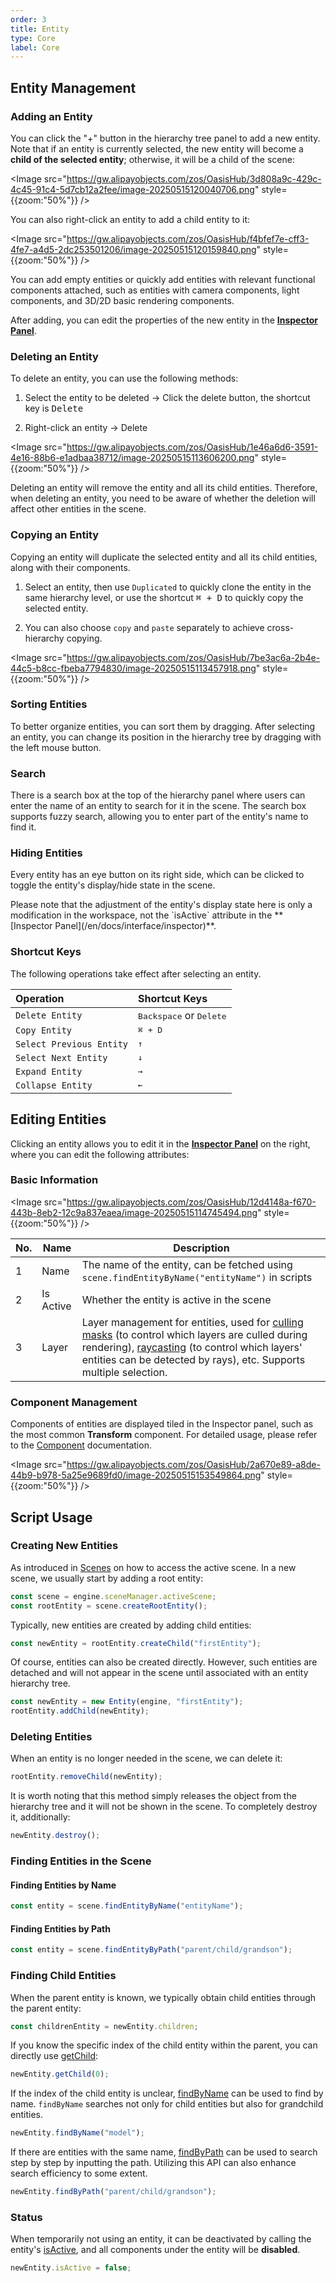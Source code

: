 ```yaml
---
order: 3
title: Entity
type: Core
label: Core
---
```


## Entity Management

### Adding an Entity

You can click the "+" button in the hierarchy tree panel to add a new entity. Note that if an entity is currently selected, the new entity will become a **child of the selected entity**; otherwise, it will be a child of the scene:

<Image
  src="https://gw.alipayobjects.com/zos/OasisHub/3d808a9c-429c-4c45-91c4-5d7cb12a2fee/image-20250515120040706.png" style={{zoom:"50%"}} />

You can also right-click an entity to add a child entity to it:

<Image
  src="https://gw.alipayobjects.com/zos/OasisHub/f4bfef7e-cff3-4fe7-a4d5-2dc253501206/image-20250515120159840.png" style={{zoom:"50%"}} />

You can add empty entities or quickly add entities with relevant functional components attached, such as entities with camera components, light components, and 3D/2D basic rendering components.

After adding, you can edit the properties of the new entity in the **[Inspector Panel](/en/docs/interface/inspector)**.

### Deleting an Entity

To delete an entity, you can use the following methods:

1. Select the entity to be deleted -> Click the delete button, the shortcut key is <Kbd>Delete</Kbd>

2. Right-click an entity -> Delete

<Image
  src="https://gw.alipayobjects.com/zos/OasisHub/1e46a6d6-3591-4e16-88b6-e1adbaa38712/image-20250515113606200.png" style={{zoom:"50%"}} />

<Callout type="warning">
  Deleting an entity will remove the entity and all its child entities. Therefore, when deleting an entity, you need to be aware of whether the deletion will affect other entities in the scene.
</Callout>

### Copying an Entity

Copying an entity will duplicate the selected entity and all its child entities, along with their components.

1. Select an entity, then use `Duplicated` to quickly clone the entity in the same hierarchy level, or use the shortcut <Kbd>⌘ + D</Kbd> to quickly copy the selected entity.

2. You can also choose `copy` and `paste` separately to achieve cross-hierarchy copying.

<Image
  src="https://gw.alipayobjects.com/zos/OasisHub/7be3ac6a-2b4e-44c5-b8cc-fbeba7794830/image-20250515113457918.png" style={{zoom:"50%"}} />

### Sorting Entities

To better organize entities, you can sort them by dragging. After selecting an entity, you can change its position in the hierarchy tree by dragging with the left mouse button.

### Search

There is a search box at the top of the hierarchy panel where users can enter the name of an entity to search for it in the scene. The search box supports fuzzy search, allowing you to enter part of the entity's name to find it.

### Hiding Entities

Every entity has an eye button on its right side, which can be clicked to toggle the entity's display/hide state in the scene.

<Callout type="info">
Please note that the adjustment of the entity's display state here is only a modification in the workspace, not the `isActive` attribute in the **[Inspector Panel](/en/docs/interface/inspector)**.
</Callout>

### Shortcut Keys

The following operations take effect after selecting an entity.

| Operation          | Shortcut Keys                               |
| :----------------- | :------------------------------------------ |
| `Delete Entity`    | <Kbd>Backspace</Kbd> or <Kbd>Delete</Kbd>   |
| `Copy Entity`      | <Kbd>⌘ + D</Kbd>                            |
| `Select Previous Entity` | <Kbd>↑</Kbd>                         |
| `Select Next Entity` | <Kbd>↓</Kbd>                             |
| `Expand Entity`    | <Kbd>→</Kbd>                                |
| `Collapse Entity`  | <Kbd>←</Kbd>                                |

## Editing Entities

Clicking an entity allows you to edit it in the **[Inspector Panel](/en/docs/interface/inspector)** on the right, where you can edit the following attributes:

### Basic Information

<Image
  src="https://gw.alipayobjects.com/zos/OasisHub/12d4148a-f670-443b-8eb2-12c9a837eaea/image-20250515114745494.png" style={{zoom:"50%"}} />

| No. | Name     | Description                                                    |
| ---- | -------- | -------------------------------------------------------------- |
| 1    | Name     | The name of the entity, can be fetched using `scene.findEntityByName("entityName")` in scripts |
| 2    | Is Active | Whether the entity is active in the scene                    |
| 3    | Layer    | Layer management for entities, used for [culling masks](/en/docs/graphics/camera/component/#裁剪遮罩) (to control which layers are culled during rendering), [raycasting](/en/docs/physics/query/raycast) (to control which layers' entities can be detected by rays), etc. Supports multiple selection. |

### Component Management

Components of entities are displayed tiled in the Inspector panel, such as the most common **Transform** component. For detailed usage, please refer to the [Component](/en/docs/core/component) documentation.

<Image
  src="https://gw.alipayobjects.com/zos/OasisHub/2a670e89-a8de-44b9-b978-5a25e9689fd0/image-20250515153549864.png"
    style={{zoom:"50%"}}
/>

## Script Usage

### Creating New Entities

As introduced in [Scenes](/en/docs/core/scene) on how to access the active scene. In a new scene, we usually start by adding a root entity:

```typescript
const scene = engine.sceneManager.activeScene;
const rootEntity = scene.createRootEntity();
```

Typically, new entities are created by adding child entities:

```typescript
const newEntity = rootEntity.createChild("firstEntity");
```

Of course, entities can also be created directly. However, such entities are detached and will not appear in the scene until associated with an entity hierarchy tree.

```typescript
const newEntity = new Entity(engine, "firstEntity");
rootEntity.addChild(newEntity);
```

### Deleting Entities

When an entity is no longer needed in the scene, we can delete it:

```typescript
rootEntity.removeChild(newEntity);
```

It is worth noting that this method simply releases the object from the hierarchy tree and it will not be shown in the scene. To completely destroy it, additionally:

```typescript
newEntity.destroy();
```
### Finding Entities in the Scene

#### Finding Entities by Name

  ```typescript
  const entity = scene.findEntityByName("entityName");
  ```
#### Finding Entities by Path

  ```typescript
  const entity = scene.findEntityByPath("parent/child/grandson");
  ```

### Finding Child Entities

When the parent entity is known, we typically obtain child entities through the parent entity:

```typescript
const childrenEntity = newEntity.children;
```

If you know the specific index of the child entity within the parent, you can directly use [getChild](/apis/core/#Entity-getChild):

```typescript
newEntity.getChild(0);
```

If the index of the child entity is unclear, [findByName](/apis/core/#Entity-findByName) can be used to find by name. `findByName` searches not only for child entities but also for grandchild entities.

```typescript
newEntity.findByName("model");
```

If there are entities with the same name, [findByPath](/apis/core/#Entity-findByPath) can be used to search step by step by inputting the path. Utilizing this API can also enhance search efficiency to some extent.

```typescript
newEntity.findByPath("parent/child/grandson");
```

### Status

When temporarily not using an entity, it can be deactivated by calling the entity's [isActive](/apis/core/#Entity-isActive), and all components under the entity will be **disabled**.

```typescript
newEntity.isActive = false;
```